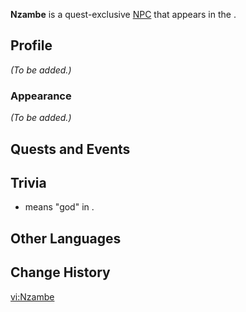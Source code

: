 {{Meta
<!-- Remove this template after adding the missing info -->
|missing_NPC_profile  = yes
<!--
|missing_NPC_idle     = yes
|missing_NPC_dialogue = yes
-->
}}
{{Character Infobox
|type             = Quest NPC
|image            = NPC Nzambe.png
|realname         = <!-- Optional, if different from in-game name -->
|deceased         = Past
|region           = Natlan
|location         = Natlan
|affiliation      = Masters of the Night-Wind
|title            = 

|ancestry         = <!-- Clan/family -->
|father           = 
|mother           = 
|spouse           = 
|sibling          = 
|child            = 
|relative         = 

|voiceEN          = 
|voiceCN          = 
|voiceJP          = 
|voiceKR          = 
}}
'''Nzambe''' is a quest-exclusive [[NPC]] that appears in the {{Quest|Past and Future}}.
<!--
==Location==
{{subst:#tag:gallery|
NPC Location {{subst:#titleparts:{{subst:PAGENAME}}}}.png{{subst:!}}{{subst:#titleparts:{{subst:PAGENAME}}}}'s location
NPC Location {{subst:#titleparts:{{subst:PAGENAME}}}} Context.png{{subst:!}}Additional context
}}
-->
==Profile==
<!--Detailed story/lore information goes here.-->
''(To be added.)''

===Appearance===
<!--Keep appearance section short and concise. Limit to 2 paragraphs with 3-4 sentences each.-->
''(To be added.)''

==Quests and Events==
{{Quests and Events}}
<!--
==Idle Quotes==
{{Dialogue Start}}
:{{DIcon|Idle}} {{Tx}}
::{{A|VO {{subst:#titleparts:{{subst:PAGENAME}}}} 01.ogg}} "{{Tx}}"
{{Dialogue End}}

==Dialogue==
{{Dialogue Start}}
:'''{{subst:#titleparts:{{subst:PAGENAME}}}}:''' 
:{{DIcon}}
{{Dialogue End}}

==Event Dialogue==
===Event Name===
{{Dialogue Start}}
:'''{{subst:#titleparts:{{subst:PAGENAME}}}}:'''
{{Dialogue End}}
-->
==Trivia==
* {{wt|nzámbe|Nzámbe}} means "god" in {{w|Kongo language}}.

==Other Languages==
{{Other Languages|default_hidden=1
|en      = Nzambe
|zhs     = 尼赞贝
|zhs_rm  = Nízànbèi
|zht     = 尼贊貝
|zht_rm  = Nízànbèi
|ja      = ンザンベ
|ja_rm   = Nzanbe
|ko      = 은잠비
|es      = Nzambe
|fr      = Nzambe
|ru      = Нзамбе
|th      = Nzambe
|vi      = Nzambe
|de      = Nzambe
|id      = Nzambe
|pt      = Nzambe
|tr      = Nzambe
|it      = Nzambe
}}

==Change History==
{{Change History|5.0}}
<!--
==References==
{{Reflist}}
-->

[[vi:Nzambe]]